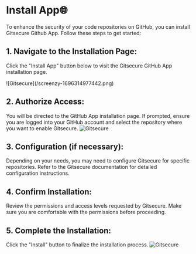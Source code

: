 

# Install App🌐

To enhance the security of your code repositories on GitHub, you can install Gitsecure Github App. Follow these steps to get started:


## 1. Navigate to the Installation Page:

Click the "Install App" button below to visit the Gitsecure GitHub App installation page.

<Cards num={1}>
  <Card
    image
    arrow
    title="Install App"
    target = "_blank"
    href="https://github.com/apps/gitsecure-monitoring/installations/new">
  </Card>
</Cards>
![Gitsecure](/screenzy-1696314977442.png)

## 2. Authorize Access:

You will be directed to the GitHub App installation page. If prompted, ensure you are logged into your GitHub account and select the repository where you want to enable Gitsecure.
![Gitsecure](/screenzy-1696314991980.png)

## 3. Configuration (if necessary):

Depending on your needs, you may need to configure Gitsecure for specific repositories. Refer to the Gitsecure documentation for detailed configuration instructions.

## 4. Confirm Installation:

Review the permissions and access levels requested by Gitsecure. Make sure you are comfortable with the permissions before proceeding.

## 5. Complete the Installation:

Click the "Install" button to finalize the installation process.
![Gitsecure](/screenzy-1696315005385.png)
